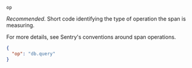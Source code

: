`op`

_Recommended_. Short code identifying the type of operation the span is measuring.

For more details, see <Link to="/sdk/performance/span-operations/">Sentry's conventions around span operations</Link>.

  ```json
  {
    "op": "db.query"
  }
  ```